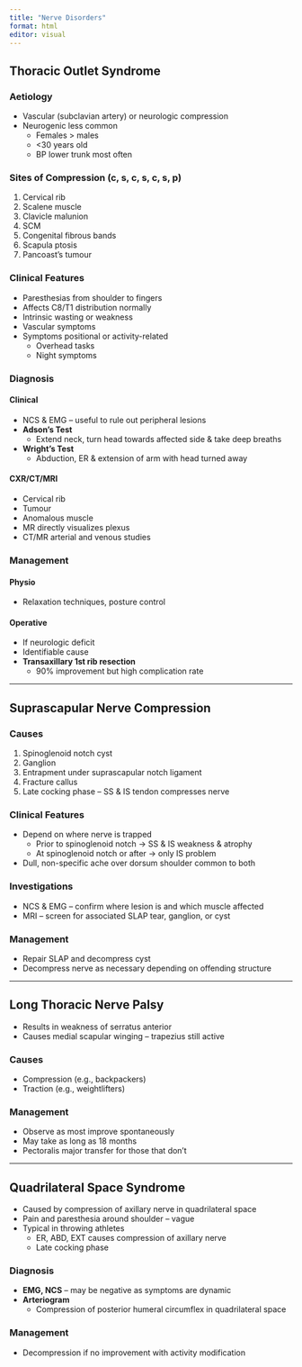 ```yaml
---
title: "Nerve Disorders"
format: html
editor: visual
---
```


## Thoracic Outlet Syndrome

### Aetiology
- Vascular (subclavian artery) or neurologic compression
- Neurogenic less common  
  - Females > males  
  - <30 years old  
  - BP lower trunk most often  

### Sites of Compression (c, s, c, s, c, s, p)
1. Cervical rib  
2. Scalene muscle  
3. Clavicle malunion  
4. SCM  
5. Congenital fibrous bands  
6. Scapula ptosis  
7. Pancoast’s tumour  

### Clinical Features
- Paresthesias from shoulder to fingers  
- Affects C8/T1 distribution normally  
- Intrinsic wasting or weakness  
- Vascular symptoms  
- Symptoms positional or activity-related  
  - Overhead tasks  
  - Night symptoms  

### Diagnosis
#### Clinical
- NCS & EMG – useful to rule out peripheral lesions  
- **Adson’s Test**  
  - Extend neck, turn head towards affected side & take deep breaths  
- **Wright’s Test**  
  - Abduction, ER & extension of arm with head turned away  

#### CXR/CT/MRI
- Cervical rib  
- Tumour  
- Anomalous muscle  
- MR directly visualizes plexus  
- CT/MR arterial and venous studies  

### Management
#### Physio
- Relaxation techniques, posture control  

#### Operative
- If neurologic deficit  
- Identifiable cause  
- **Transaxillary 1st rib resection**  
  - 90% improvement but high complication rate  

---

## Suprascapular Nerve Compression

### Causes
1. Spinoglenoid notch cyst  
2. Ganglion  
3. Entrapment under suprascapular notch ligament  
4. Fracture callus  
5. Late cocking phase – SS & IS tendon compresses nerve  

### Clinical Features
- Depend on where nerve is trapped  
  - Prior to spinoglenoid notch → SS & IS weakness & atrophy  
  - At spinoglenoid notch or after → only IS problem  
- Dull, non-specific ache over dorsum shoulder common to both  

### Investigations
- NCS & EMG – confirm where lesion is and which muscle affected  
- MRI – screen for associated SLAP tear, ganglion, or cyst  

### Management
- Repair SLAP and decompress cyst  
- Decompress nerve as necessary depending on offending structure  

---

## Long Thoracic Nerve Palsy

- Results in weakness of serratus anterior  
- Causes medial scapular winging – trapezius still active  

### Causes
- Compression (e.g., backpackers)  
- Traction (e.g., weightlifters)  

### Management
- Observe as most improve spontaneously  
- May take as long as 18 months  
- Pectoralis major transfer for those that don’t  

---

## Quadrilateral Space Syndrome

- Caused by compression of axillary nerve in quadrilateral space  
- Pain and paresthesia around shoulder – vague  
- Typical in throwing athletes  
  - ER, ABD, EXT causes compression of axillary nerve  
  - Late cocking phase  

### Diagnosis
- **EMG, NCS** – may be negative as symptoms are dynamic  
- **Arteriogram**  
  - Compression of posterior humeral circumflex in quadrilateral space  

### Management
- Decompression if no improvement with activity modification  
